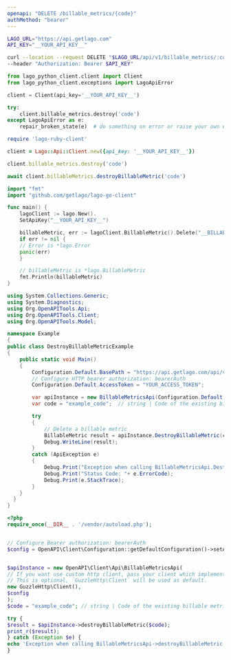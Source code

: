 ```yaml
---
openapi: "DELETE /billable_metrics/{code}"
authMethod: "bearer"
---
```


<RequestExample>

```bash cURL
LAGO_URL="https://api.getlago.com"
API_KEY="__YOUR_API_KEY__"

curl --location --request DELETE "$LAGO_URL/api/v1/billable_metrics/:code" \
--header "Authorization: Bearer $API_KEY"
```

```python Python
from lago_python_client.client import Client
from lago_python_client.exceptions import LagoApiError

client = Client(api_key='__YOUR_API_KEY__')

try:
    client.billable_metrics.destroy('code')
except LagoApiError as e:
    repair_broken_state(e)  # do something on error or raise your own exception
```

```ruby Ruby
require 'lago-ruby-client'

client = Lago::Api::Client.new({api_key: '__YOUR_API_KEY__'})

client.billable_metrics.destroy('code')
```

```js Node.js
await client.billableMetrics.destroyBillableMetric('code')
```

```go Go
import "fmt"
import "github.com/getlago/lago-go-client"

func main() {
    lagoClient := lago.New().
    SetApiKey("__YOUR_API_KEY__")

    billableMetric, err := lagoClient.BillableMetric().Delete("__BILLABLE_METRIC_ID__")
    if err != nil {
    // Error is *lago.Error
    panic(err)
    }

    // billableMetric is *lago.BillableMetric
    fmt.Println(billableMetric)
}
```

```csharp C#
using System.Collections.Generic;
using System.Diagnostics;
using Org.OpenAPITools.Api;
using Org.OpenAPITools.Client;
using Org.OpenAPITools.Model;

namespace Example
{
public class DestroyBillableMetricExample
{
    public static void Main()
    {
        Configuration.Default.BasePath = "https://api.getlago.com/api/v1";
        // Configure HTTP bearer authorization: bearerAuth
        Configuration.Default.AccessToken = "YOUR_ACCESS_TOKEN";

        var apiInstance = new BillableMetricsApi(Configuration.Default);
        var code = "example_code";  // string | Code of the existing billable metric

        try
        {
            // Delete a billable metric
            BillableMetric result = apiInstance.DestroyBillableMetric(code);
            Debug.WriteLine(result);
        }
        catch (ApiException e)
        {
            Debug.Print("Exception when calling BillableMetricsApi.DestroyBillableMetric: " + e.Message );
            Debug.Print("Status Code: "+ e.ErrorCode);
            Debug.Print(e.StackTrace);
        }
    }
  }
}
```

```php PHP
<?php
require_once(__DIR__ . '/vendor/autoload.php');


// Configure Bearer authorization: bearerAuth
$config = OpenAPI\Client\Configuration::getDefaultConfiguration()->setAccessToken('YOUR_ACCESS_TOKEN');


$apiInstance = new OpenAPI\Client\Api\BillableMetricsApi(
// If you want use custom http client, pass your client which implements `GuzzleHttp\ClientInterface`.
// This is optional, `GuzzleHttp\Client` will be used as default.
new GuzzleHttp\Client(),
$config
);
$code = "example_code"; // string | Code of the existing billable metric

try {
$result = $apiInstance->destroyBillableMetric($code);
print_r($result);
} catch (Exception $e) {
echo 'Exception when calling BillableMetricsApi->destroyBillableMetric: ', $e->getMessage(), PHP_EOL;
}
```

</RequestExample>